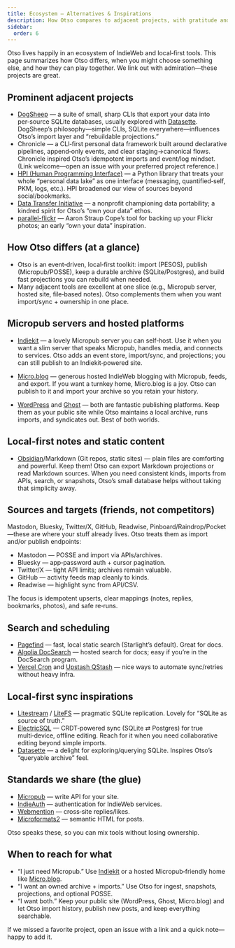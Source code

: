 ```yaml
---
title: Ecosystem — Alternatives & Inspirations
description: How Otso compares to adjacent projects, with gratitude and links for deeper dives.
sidebar:
  order: 6
---
```


Otso lives happily in an ecosystem of IndieWeb and local‑first tools. This page summarizes how Otso differs, when you might choose something else, and how they can play together. We link out with admiration—these projects are great.

## Prominent adjacent projects

- [DogSheep](https://github.com/dogsheep) — a suite of small, sharp CLIs that export your data into per‑source SQLite databases, usually explored with [Datasette](https://datasette.io/). DogSheep’s philosophy—simple CLIs, SQLite everywhere—influences Otso’s import layer and “rebuildable projections.”
- Chronicle — a CLI‑first personal data framework built around declarative pipelines, append‑only events, and clear staging→canonical flows. Chronicle inspired Otso’s idempotent imports and event/log mindset. (Link welcome—open an issue with your preferred project reference.)
- [HPI (Human Programming Interface)](https://github.com/karlicoss/HPI) — a Python library that treats your whole “personal data lake” as one interface (messaging, quantified‑self, PKM, logs, etc.). HPI broadened our view of sources beyond social/bookmarks.
- [Data Transfer Initiative](https://datatransferinitiative.org/) — a nonprofit championing data portability; a kindred spirit for Otso’s “own your data” ethos.
- [parallel-flickr](https://github.com/straup/parallel-flickr) — Aaron Straup Cope’s tool for backing up your Flickr photos; an early “own your data” inspiration.

## How Otso differs (at a glance)

- Otso is an event‑driven, local‑first toolkit: import (PESOS), publish (Micropub/POSSE), keep a durable archive (SQLite/Postgres), and build fast projections you can rebuild when needed.
- Many adjacent tools are excellent at one slice (e.g., Micropub server, hosted site, file‑based notes). Otso complements them when you want import/sync + ownership in one place.

## Micropub servers and hosted platforms

- [Indiekit](https://indiekit.indieweb.org/) — a lovely Micropub server you can self‑host. Use it when you want a slim server that speaks Micropub, handles media, and connects to services. Otso adds an event store, import/sync, and projections; you can still publish to an Indiekit‑powered site.

- [Micro.blog](https://micro.blog/) — generous hosted IndieWeb blogging with Micropub, feeds, and export. If you want a turnkey home, Micro.blog is a joy. Otso can publish to it and import your archive so you retain your history.

- [WordPress](https://wordpress.org/) and [Ghost](https://ghost.org/) — both are fantastic publishing platforms. Keep them as your public site while Otso maintains a local archive, runs imports, and syndicates out. Best of both worlds.

## Local‑first notes and static content

- [Obsidian](https://obsidian.md/)/Markdown (Git repos, static sites) — plain files are comforting and powerful. Keep them! Otso can export Markdown projections or read Markdown sources. When you need consistent kinds, imports from APIs, search, or snapshots, Otso’s small database helps without taking that simplicity away.

## Sources and targets (friends, not competitors)

Mastodon, Bluesky, Twitter/X, GitHub, Readwise, Pinboard/Raindrop/Pocket—these are where your stuff already lives. Otso treats them as import and/or publish endpoints:

- Mastodon — POSSE and import via APIs/archives.
- Bluesky — app‑password auth + cursor pagination.
- Twitter/X — tight API limits; archives remain valuable.
- GitHub — activity feeds map cleanly to kinds.
- Readwise — highlight sync from API/CSV.

The focus is idempotent upserts, clear mappings (notes, replies, bookmarks, photos), and safe re‑runs.

## Search and scheduling

- [Pagefind](https://pagefind.app/) — fast, local static search (Starlight’s default). Great for docs.
- [Algolia DocSearch](https://docsearch.algolia.com/) — hosted search for docs; easy if you’re in the DocSearch program.
- [Vercel Cron](https://vercel.com/docs/cron-jobs) and [Upstash QStash](https://upstash.com/qstash) — nice ways to automate sync/retries without heavy infra.

## Local‑first sync inspirations

- [Litestream](https://litestream.io/) / [LiteFS](https://fly.io/docs/litefs/) — pragmatic SQLite replication. Lovely for “SQLite as source of truth.”
- [ElectricSQL](https://electric-sql.com/) — CRDT‑powered sync (SQLite ⇄ Postgres) for true multi‑device, offline editing. Reach for it when you need collaborative editing beyond simple imports.
- [Datasette](https://datasette.io/) — a delight for exploring/querying SQLite. Inspires Otso’s “queryable archive” feel.

## Standards we share (the glue)

- [Micropub](https://www.w3.org/TR/micropub/) — write API for your site.
- [IndieAuth](https://indieauth.net/) — authentication for IndieWeb services.
- [Webmention](https://www.w3.org/TR/webmention/) — cross‑site replies/likes.
- [Microformats2](https://microformats.org/) — semantic HTML for posts.

Otso speaks these, so you can mix tools without losing ownership.

## When to reach for what

- “I just need Micropub.” Use [Indiekit](https://indiekit.indieweb.org/) or a hosted Micropub‑friendly home like [Micro.blog](https://micro.blog/).
- “I want an owned archive + imports.” Use Otso for ingest, snapshots, projections, and optional POSSE.
- “I want both.” Keep your public site (WordPress, Ghost, Micro.blog) and let Otso import history, publish new posts, and keep everything searchable.

If we missed a favorite project, open an issue with a link and a quick note—happy to add it.
